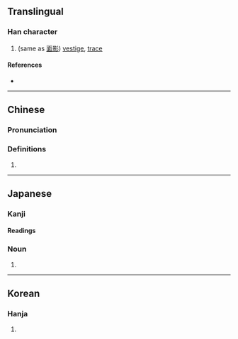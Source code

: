 {{character info}}
==Translingual==

===Han character===
{{Han char|rn=9|rad=人|as=07|sn=9|four=|canj=OCNH|ids=⿰亻弟}}

# (same as [[面影]]) [[vestige]], [[trace]]

====References====
* {{Han ref|kx=0106.041|dkj=00719|dj=0225.090|hdz=10164.030|uh=4FE4|ud=20452}}

----

==Chinese==
{{zh-forms}}

===Pronunciation===
{{zh-pron
|m=dì
|c=dai6
|mc=
|oc=
|ma=
|cat=n
}}

===Definitions===
{{zh-hanzi}}

# {{rfdef|zh}}

----

==Japanese==

===Kanji===
{{ja-kanji|grade=|rs=人07}}

====Readings====
{{ja-readings
|on=
|kun=おもかげ-
}}

===Noun===
{{ja-noun|おもかげ}}

# {{alternative form of|ja|面影}}

----

==Korean==

===Hanja===
{{ko-hanja|hangeul=제|rv=je|mr=che}}

# {{rfdef|ko|sort=人07}}